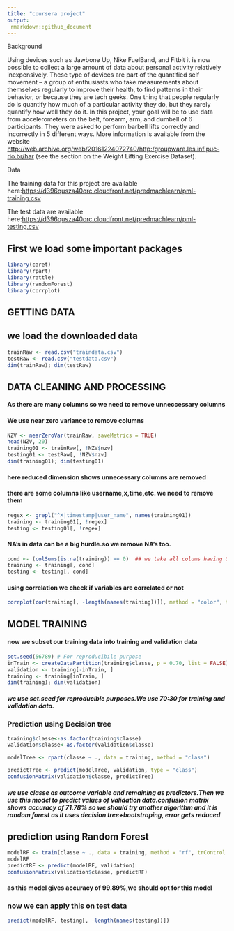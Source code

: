 ---
title: "coursera project"
output:
 rmarkdown::github_document
---

Background

Using devices such as Jawbone Up, Nike FuelBand, and Fitbit it is now possible to collect a large amount of data about personal activity relatively inexpensively. These type of devices are part of the quantified self movement – a group of enthusiasts who take measurements about themselves regularly to improve their health, to find patterns in their behavior, or because they are tech geeks. One thing that people regularly do is quantify how much of a particular activity they do, but they rarely quantify how well they do it. In this project, your goal will be to use data from accelerometers on the belt, forearm, arm, and dumbell of 6 participants. They were asked to perform barbell lifts correctly and incorrectly in 5 different ways. More information is available from the website <http://web.archive.org/web/20161224072740/http:/groupware.les.inf.puc-rio.br/har> (see the section on the Weight Lifting Exercise Dataset).

Data

The training data for this project are available here:<https://d396qusza40orc.cloudfront.net/predmachlearn/pml-training.csv>


The test data are available here:<https://d396qusza40orc.cloudfront.net/predmachlearn/pml-testing.csv>




## First we load some important packages 


```{r echo=T,results='hide'}

library(caret)
library(rpart)
library(rattle)
library(randomForest)
library(corrplot)

```

## GETTING DATA

## we load the downloaded data
```{r}
trainRaw <- read.csv("traindata.csv")
testRaw <- read.csv("testdata.csv")
dim(trainRaw); dim(testRaw)

```


## DATA CLEANING AND PROCESSING

#### As there are many columns so we need to remove unneccessary columns

####  We use near zero variance to remove columns

```{r}
NZV <- nearZeroVar(trainRaw, saveMetrics = TRUE)
head(NZV, 20)
training01 <- trainRaw[, !NZV$nzv]
testing01 <- testRaw[, !NZV$nzv]
dim(training01); dim(testing01)
```
#### here reduced dimension shows unnecessary columns are removed


####  there are some columns like username,x,time,etc. we need to remove them

```{r}
regex <- grepl("^X|timestamp|user_name", names(training01))
training <- training01[, !regex]
testing <- testing01[, !regex]

```

####  NA's in data can be a big hurdle.so we remove NA's too.

```{r}
cond <- (colSums(is.na(training)) == 0)  ## we take all colums having 0 NA
training <- training[, cond]
testing <- testing[, cond]
```

#### using correlation we check if variables are correlated or not

```{r}
corrplot(cor(training[, -length(names(training))]), method = "color", tl.cex = 0.5)

```

## MODEL TRAINING

#### now we subset our training data into training and validation data
```{r}
set.seed(56789) # For reproducibile purpose
inTrain <- createDataPartition(training$classe, p = 0.70, list = FALSE)
validation <- training[-inTrain, ]
training <- training[inTrain, ]
dim(training); dim(validation)

```
##### we use set.seed for reproducible purposes.We use 70:30 for training and validation data.

### Prediction using  Decision tree 

```{r echo=FALSE}
training$classe<-as.factor(training$classe)
validation$classe<-as.factor(validation$classe)
```


```{r}
modelTree <- rpart(classe ~ ., data = training, method = "class")

predictTree <- predict(modelTree, validation, type = "class")
confusionMatrix(validation$classe, predictTree)


```
##### we use classe as outcome variable and remaining as predictors.Then we use this model to predict values of validation data.confusion matrix shows accuracy of **71.78%** so we should try another algorithm and it is **random forest** as it uses decision tree+bootstraping, error gets reduced

## prediction using Random Forest
```{r}
modelRF <- train(classe ~ ., data = training, method = "rf", trControl = trainControl(method = "cv", 5), ntree = 250)
modelRF
predictRF <- predict(modelRF, validation)
confusionMatrix(validation$classe, predictRF)


```
#### as this model gives accuracy of **99.89%**,we should opt for this model


### now we can apply this on test data

```{r}
predict(modelRF, testing[, -length(names(testing))])
```